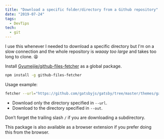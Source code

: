 ```yaml
---
title: "Download a specific folder/directory from a Github repository"
date: "2019-07-24"
tags:
  - DevTips
tech:
  - git
---
```


I use this whenever I needed to download a specific directory but I'm on a slow connection and the whole repository is _waaay too large_ and takes too long to clone. 😫

Install [Gyumeijie/github-files-fetcher](https://github.com/Gyumeijie/github-files-fetcher) as a global package.

```sh
npm install -g github-files-fetcher
```

Usage example:

```sh
fetcher --url="https://github.com/gatsbyjs/gatsby/tree/master/themes/gatsby-theme-blog/" --out=/Users/eka
```

- Download only the directory specified in `--url`.
- Download to the directory specified in `--out`.

Don’t forget the trailing slash `/` if you are downloading a subdirectory.

This package is also available as a browser extension if you prefer doing this from the browser.
